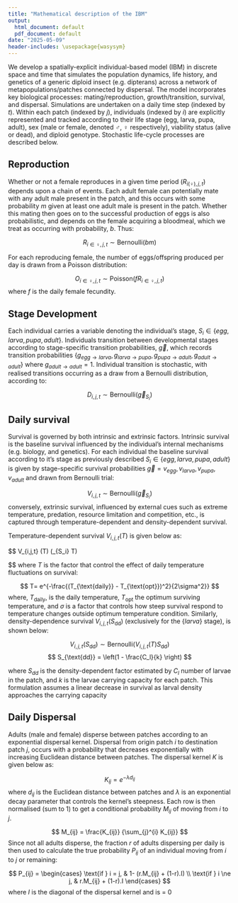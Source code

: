 ```yaml
---
title: "Mathematical description of the IBM"
output:
  html_document: default
  pdf_document: default
date: "2025-05-09"
header-includes: \usepackage{wasysym}
---
```


We develop a spatially-explicit individual-based model (IBM) in discrete space and time that simulates the population dynamics, life history, and genetics of a generic diploid insect (e.g. dipterans) across a network of metapopulations/patches connected by dispersal. The model incorporates key biological processes: mating/reproduction, growth/transition, survival, and dispersal. Simulations are undertaken on a daily time step (indexed by $t$). Within each patch (indexed by $j$), individuals (indexed by $i$) are explicitly represented and tracked according to their life stage (egg, larva, pupa, adult), sex (male or female, denoted $\male$, $\female$ respectively), viability status (alive or dead), and diploid genotype. Stochastic life-cycle processes are described below.

## Reproduction

Whether or not a female reproduces in a given time period ($R_{i(\female), j, t}$) depends upon a chain of events.  Each adult female can potentially mate with any adult male present in the patch, and this occurs with some probability $m$ given at least one adult male is present in the patch.  Whether this mating then goes on to the successful production of eggs is also probabilistic, and depends on the female acquiring a bloodmeal, which we treat as occurring with probability, $b$.  Thus:

$$
R_{i \in \female,j,t} \sim \text{Bernoulli}(bm)
$$


For each reproducing female, the number of eggs/offspring produced per day is drawn from a Poisson distribution: 

$$
O_{i \in \female, j, t} \sim \text{Poisson}(f R_{i \in \female,j,t})
$$
where $f$ is the daily female fecundity.


## Stage Development

Each individual carries a variable denoting the individual's stage, $S_i \in \{egg, larva, pupa, adult\}$. Individuals transition between developmental stages according to stage-specific transition probabilities, $\vec{g}$, which records transition probabilities $\{g_{egg \rightarrow larva}, g_{larva \rightarrow pupa}, g_{pupa \rightarrow adult}, g_{adult \rightarrow adult}\}$ where $g_{adult \rightarrow adult} = 1$. Individual transition is stochastic, with realised transitions occurring as a draw from a Bernoulli distribution, according to:  

$$
D_{i,j,t} \sim\text{Bernoulli}(\vec{g}_{S_i})
$$

## Daily survival

Survival is governed by both intrinsic and extrinsic factors. Intrinsic survival is the baseline survival influenced by the individual's internal mechanisms (e.g. biology, and genetics). For each individual the baseline survival according to it's stage as previously described $S_i \in \{egg, larva, pupa, adult\}$ is given by stage-specific survival probabilities $\vec{g} = {v_{egg}, v_{larva}, v_{pupa}, v_{adult}}$ and drawn from Bernoulli trial: 

$$
V_{i,j,t} \sim\text{Bernoulli}(\vec{g}_{S_i})
$$
conversely, extrinsic survival, influenced by external cues such as extreme temperature, predation, resource limitation and competition, etc., is captured through temperature-dependent and density-dependent survival.  

Temperature-dependent survival $V_{i,j,t} (T)$ is given below as:


$$
V_{i,j,t} (T) \sim\text{Bernoulli}(\vec{g}_{S_i} T)

$$
where $T$ is the factor that control the effect of daily temperature fluctuations on survival:

$$
T= e^{-\frac{(T_{\text{daily}} - T_{\text{opt}})^2}{2\sigma^2}}
$$
where, $T_{\text{daily}}$, is the daily temperature, $T_{\text{opt}}$ the optimum surviving temperature, and $\sigma$ is a factor that controls how steep survival respond to temperature changes outside optimum temperature condition. Similarly, density-dependence survival $V_{i,j,t} (S_{\text{dd}})$ (exclusively for the $\{larva\}$ stage), is shown below: 


$$
V_{i,j,t} (S_{\text{dd}}) \sim\text{Bernoulli} (V_{i,j,t} (T) S_{\text{dd}})
$$
$$
S_{\text{dd}} = \left(1 - \frac{C_l}{k} \right)
$$

where $S_{dd}$ is the density-dependent factor estimated by $C_l$ number of larvae in the patch, and $k$ is the larvae carrying capacity for each patch. This formulation assumes a linear decrease in survival as larval density approaches the carrying capacity


## Daily Dispersal 

Adults (male and female) disperse between patches according to an exponential dispersal kernel. Dispersal from origin patch $i$ to destination patch $j$, occurs with a probability that decreases exponentially with increasing Euclidean distance between patches. The dispersal kernel $K$ is given below as: 

$$
K_{ij} = e^{-\lambda d_{ij}}
$$
where $d_{ij}$ is the Euclidean distance between patches and $λ$ is an exponential decay parameter that controls the kernel's steepness. Each row is then normalised (sum to 1) to get a conditional probability $M_{ij}$ of moving from $i$ to $j$. 

$$
M_{ij} = \frac{K_{ij}} {\sum_{j}^{i} K_{ij}}
$$
Since not all adults disperse, the fraction $r$ of adults dispersing per daily is then used to calculate the true probability $P_{ij}$ of an individual moving from $i$ to $j$ or remaining:

$$
P_{ij} =
\begin{cases}
\text{if } i = j,  & 1- (r.M_{ij} + (1-r).I) \\
\text{if } i \ne j, & r.M_{ij} + (1-r).I  
\end{cases}
$$
where $I$ is the diagonal of the dispersal kernel and is = 0



